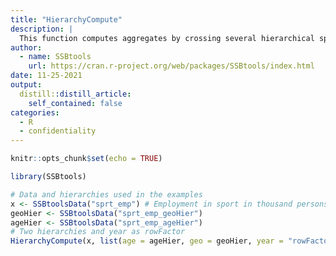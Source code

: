 ```yaml
---
title: "HierarchyCompute"
description: |
  This function computes aggregates by crossing several hierarchical specifications and factorial variables.
author:
  - name: SSBtools
    url: https://cran.r-project.org/web/packages/SSBtools/index.html
date: 11-25-2021
output:
  distill::distill_article:
    self_contained: false
categories:
  - R
  - confidentiality
---
```



```r
knitr::opts_chunk$set(echo = TRUE)
```

```r
library(SSBtools)

# Data and hierarchies used in the examples
x <- SSBtoolsData("sprt_emp") # Employment in sport in thousand persons from Eurostat database
geoHier <- SSBtoolsData("sprt_emp_geoHier")
ageHier <- SSBtoolsData("sprt_emp_ageHier")
# Two hierarchies and year as rowFactor
HierarchyCompute(x, list(age = ageHier, geo = geoHier, year = "rowFactor"), "ths_per")
```

